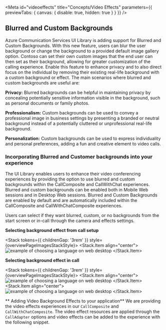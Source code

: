 
<Meta
  id="videoeffects"
  title="Concepts/Video Effects"
  parameters={{ previewTabs: { canvas: { disable: true, hidden: true } } }}
/>

## Blurred and Custom Backgrounds

Azure Communication Services UI Library is adding support for Blurred and Custom Backgrounds.
With this new feature, users can blur the user background or change the background to a provided default image gallery option.
Contoso can set their own custom images that the end user can then set as their background, allowing for greater customization of the calling experience.
Enable this feature to enhance privacy and to also direct focus on the individual by removing their existing real-life background with a custom background or effect.
The main scenarios where blurred and custom backgrounds are useful are:

**Privacy:** Blurred backgrounds can be helpful in maintaining privacy by concealing potentially sensitive information visible in the background, such as personal documents or family photos.

**Professionalism:** Custom backgrounds can be used to convey a professional image in business settings by presenting a branded or neutral background instead of a potentially cluttered or unprofessional real-life background.

**Personalization:** Custom backgrounds can be used to express individuality and personal preferences, adding a fun and creative element to video calls.

### Incorporating Blurred and Customer backgrounds into your experience

The UI Library enables users to enhance their video conferencing experiences by providing the option to use blurred and custom backgrounds within the CallComposite and CallWithChat experiences.
Blurred and custom backgrounds can be enabled both in Mobile Web sessions and in Desktop Web sessions.
Blurred and Custom Backgrounds are enabled by default and are automatically included within the CallComposite and CallWithChatComposite experiences.

Users can select if they want blurred, custom, or no backgrounds from the start screen or in-call through the camera and effects settings.

**Selecting background effect from call setup**

<Stack tokens={{ childrenGap: '3rem' }} style={overviewPageImagesStackStyle}>
  <Stack.Item align="center">
    <img src="images/videoEffects-config.png" alt="example of choosing a language on web desktop" />
  </Stack.Item>
</Stack>

**Selecting background effect in call**

<Stack tokens={{ childrenGap: '3rem' }} style={overviewPageImagesStackStyle}>
  <Stack.Item align="center">
    <img src="images/videoeffects-call-button.png" alt="example of choosing a language on web desktop" />
  </Stack.Item>
  <Stack.Item align="center">
    <img src="images/videoeffects-call.png" alt="example of choosing a language on web desktop" />
  </Stack.Item>
</Stack>

** Adding Video Background Effects to your application**
We are providing the video effects experiences in our `CallComposite` and `CallWithChatComposite`. The video effect resources are
applied through the `CallAdapter` options and video effects can be added to the experience with the following snippet.

<Source code={VideoEffectsSnippetText} />
